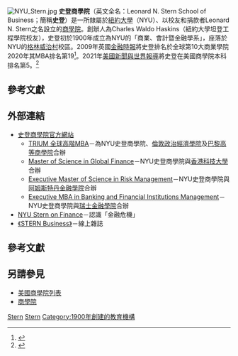 {{noteTA
|1=zh:史登商學院; zh-hans:斯特恩商学院;
|2=zh:史登; zh-hans:斯特恩;
|3=zh:斯特恩; zh-hant:史登;
}}
{{Infobox University
|Name=史登商學院|
|EnglishName=Stern School of Business|
|SealImage= 
|SealInfo=史登商學院校徽|
|Motto=|
|Established=1900年|
|Type=私立|
|President=|
|Location=[[美國|美國]][[紐約州|紐約州]][[紐約市|紐約市]]|
|Campus=市區|
|AreaTotal=|
|Department=
|Faculty=266|
|Professor=|
|Associate Professor=|
|Assistant Professor=|
|Lecturer=|
|Student=5,400|（2009）|
|Website=http://www.stern.nyu.edu/|
|Celebration=|
}} 
[[Image:NYU_Stern.jpg|right]]
'''史登商學院'''（英文全名：Leonard N. Stern School of Business；簡稱'''史登'''）是一所隸屬於[[紐約大學|紐約大學]]（NYU）、以校友和捐款者Leonard N. Stern之名設立的[[商學院|商學院]]。創辦人為Charles Waldo Haskins（紐約大學坦登工程學院校友），史登初於1900年成立為NYU的「商業、會計暨金融學系」，座落於NYU的[[格林尼治村|格林威治村]]校區。2009年英國[[金融時報|金融時報]]將史登排名於全球第10大商業學院2020年其MBA排名第19<ref>{{Cite web |url=http://rankings.ft.com/businessschoolrankings/new-york-university-stern#global-mba-rankings |title=NYU Stern |accessdate=2009-07-08 |archive-date=2009-07-02 |archive-url=https://web.archive.org/web/20090702000346/http://rankings.ft.com/businessschoolrankings/new-york-university-stern#global-mba-rankings |dead-url=no }}</ref>。2021年[[美国新闻与世界报道|美國新聞與世界報導]]將史登在美國商學院本科排名第5。<ref>{{Cite web|title=Best Undergraduate Business Programs Rankings|url=https://www.usnews.com/best-colleges/rankings/business-overall|language=en|access-date=2021-08-24|archive-date=2017-02-23|archive-url=https://web.archive.org/web/20170223063315/https://www.usnews.com/best-colleges/rankings/business-overall|dead-url=no}}</ref>


==參考文獻==
<div class="references-small">
<references />
</div>

==外部連結== 
*[http://www.stern.nyu.edu/ 史登商學院官方網站]{{Wayback|url=http://www.stern.nyu.edu/ |date=20090813122355 }} 
**[http://www.triumemba.org TRIUM 全球高階MBA]{{Wayback|url=http://www.triumemba.org/ |date=20200804024103 }}－為NYU史登商學院、[[倫敦政治經濟學院|倫敦政治經濟學院]]及[[巴黎高等商學院|巴黎高等商學院]]合辦 
**[https://web.archive.org/web/20090218115051/http://globalfinance.bm.ust.hk/ Master of Science in Global Finance]－NYU史登商學院與[[香港科技大學|香港科技大學]]合辦 
**[https://web.archive.org/web/20090721112322/http://www.aif.nl/programs/executiveeducation/riskmanagement/executivemastersinriskmanagement.htm Executive Master of Science in Risk Management]－NYU史登商學院與[[阿姆斯特丹金融學院|阿姆斯特丹金融學院]]合辦 
**[https://web.archive.org/web/20090207085244/http://bankingemba.com/ Executive MBA in Banking and Financial Institutions Management]－NYU史登商學院與[[瑞士金融學院|瑞士金融學院]]合辦 
*[http://pages.stern.nyu.edu/~sternfin/crisis/ NYU Stern on Finance]{{Wayback|url=http://pages.stern.nyu.edu/~sternfin/crisis/ |date=20081020041822 }}－認識「金融危機」 
*[http://www.stern.nyu.edu/Sternbusiness/ 《STERN Business》]{{Wayback|url=http://www.stern.nyu.edu/Sternbusiness/ |date=20090918185510 }}－線上雜誌 

==參考文獻== 
{{reflist}} 

==另請參見==
*[[美國商學院列表|美國商學院列表]]
*[[商學院|商學院]]
{{紐約大學}}
{{Authority control}}
[[Category:美國商學院|Stern]] 
[[Category:紐約大學|Stern]]
[[Category:1900年創建的教育機構|Category:1900年創建的教育機構]]